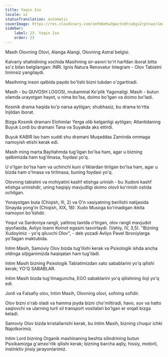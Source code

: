 ```yaml
---
title: Yaqin Iso
locale: uz
statusTranslation: automatic
coverImage: https://res.cloudinary.com/xmfm6mhw3gwctndtcubgx2rptnae/image/upload/v1741354419/small_cover_la_gran_rebelion_28716e29d2.webp
sidebar:
    label: 23. Yaqin Iso
    order: 23
---
```

Masih Olovning Olovi, Alanga Alangi, Olovning Astral belgisi.

Kalvariy shahidining xochida Masihning sir-asrori to'rt harfdan iborat bitta so'z bilan belgilangan: INRI. Ignis Natura Renovatur Integram - Olov Tabiatni tinimsiz yangilaydi.

Masihning inson qalbida paydo bo'lishi bizni tubdan o'zgartiradi.

Masih - bu QUVOSH LOGOSI, mukammal Ko'plik Yagonaligi. Masih - butun olamda urayotgan hayot, u nima bo'lsa, doimo bo'lgan va doimo bo'ladi.

Kosmik drama haqida ko'p narsa aytilgan; shubhasiz, bu drama to'rtta Injildan iborat.

Bizga Kosmik dramani Elohimlar Yerga olib kelganligi aytilgan; Atlantidaning Buyuk Lordi bu dramani Tana va Suyakda aks ettirdi.

Buyuk KABIR Iso ham xuddi shu dramani Muqaddas Zaminda ommaga namoyish etishi kerak edi.

Masih ming marta Baytlahmda tug'ilgan bo'lsa ham, agar u bizning qalbimizda ham tug'ilmasa, foydasi yo'q.

U o'lgan bo'lsa ham va uchinchi kuni o'liklardan tirilgan bo'lsa ham, agar u bizda ham o'lmasa va tirilmasa, buning foydasi yo'q.

Olovning tabiatini va mohiyatini kashf etishga urinish - bu Xudoni kashf etishga urinishdir, uning haqiqiy mavjudligi doimo olovli ko'rinish ostida ochilgan.

Yonayotgan buta (Chiqish, III, 2) va O'n vasiyatning berilishi natijasida Sinayda yong'in (Chiqish, XIX, 18): Xudo Musoga ko'rinadigan ikkita namoyon bo'lishdir.

Yoqut va Sardoniya rangli, yaltiroq taxtda o'tirgan, olov rangli mavjudot qiyofasida, Avliyo Ioann Koinot egasini tasvirlaydi. (Vahiy, IV, 3,5). "Bizning Xudoyimiz - yo'q qiluvchi Olov", - deb yozadi Avliyo Pavel Ibroniylarga yo'llagan maktubida.

Intim Masih, Samoviy Olov bizda tug'ilishi kerak va Psixologik ishda ancha oldinga siljiganimizda haqiqatan ham tug'iladi.

Intim Masih bizning Psixologik Tabiatimizdan xato sabablarini yo'q qilishi kerak; YO'Q SABABLAR.

Intim Masih bizda tug'ilmaguncha, EGO sabablarini yo'q qilishning iloji yo'q edi.

Jonli va Falsafiy olov, Intim Masih, Olovning olovi, sofning sofidir.

Olov bizni o'rab oladi va hamma joyda bizni cho'miltiradi, havo, suv va hatto saqlovchi va ularning turli xil transport vositalari bo'lgan er orqali bizga keladi.

Samoviy Olov bizda kristallanishi kerak, bu Intim Masih, bizning chuqur ichki Najotkorimiz.

Intim Lord bizning Organik mashinaning beshta silindrining butun Psixikamizga g'amxo'rlik qilishi kerak; bizning barcha aqliy, hissiy, motorli, instinktiv jinsiy jarayonlarimiz.

